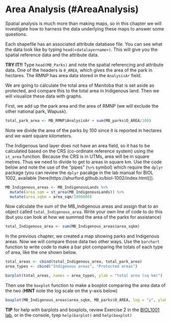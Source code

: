 # Area Analysis (#AreaAnalysis)

Spatial analysis is much more than making maps, so in this chapter we will investigate how to harness the data underlying these maps to answer some questions.

Each shapefile has an associated attribute database file. You can see what the data look like by typing ```head(<datalayername>)```. This will give you the spatial reference data and the attribute data.

**TRY IT!!** Type ```head(MB_Parks)``` and note the spatial referencing and attribute data. One of the headers is ```0_AREA```, which gives the area of the park in hectares. The RMNP has area data stored in the ```AnalysisAr``` field.

We are going to calculate the total area of Manitoba that is set aside as protected, and compare this to the total area in Indigenous land. Then we will visualize these data with graphs.

First, we add up the park area and the area of RMNP (we will exclude the other national park, Wapusk).

```r
total_park_area <- MB_RMNP$AnalysisAr + sum(MB_parks$O_AREA/100)
```

Note we divide the area of the parks by 100 since it is reported in hectares and we want square kilometers.

The Indigenous land layer does not have an area field, so it has to be calculated based on the CRS (co-ordinate reference system) using the ```st_area``` function. Because the CRS is in UTMs, area will be in square metres. Thus we need to divide to get to areas in square km. Use the code below and note the use of the "pipes" (```%>%``` symbol) which require the ```dplyr``` package (you can review the ```dplyr``` pacakge in the lab manual for BIOL 1002, available [here(https://ahurford.github.io/biol-1002/index.html)]).

```r
MB_Indigenous_areas <- MB_IndigenousLands %>%
  mutate(area_sqm = st_area(MB_IndigenousLands)) %>%
  mutate(area_sqkm = area_sqm/1000000)
```

Now calculate the sum of the MB_Indigenous areas and assign that to an object called ```total_Indigenous_area```. Write your own line of code to do this (but you can look at how we summed the area of the parks for assistance)

```r
total_Indigenous_area <- sum(MB_Indigenous_areas$area_sqkm)
```

In the previous chapter, we created a map showing parks and Indigenous areas. Now we will compare those data two other ways. Use the ```barchart``` function to write code to make a bar plot comparing the totals of each type of area, like the one shown below. 

```r
total_areas <- cbind(total_Indigenous_area, total_park_area)
area_types <- cbind("Indigenous areas", "Protected areas")

barplot(total_areas, names = area_types, ylab = "total area (sq km)")

```

Then use the ```boxplot``` function to make a boxplot comparing the area data of the two (**HINT** note the log scale on the y-axis below)

```r
boxplot(MB_Indigenous_areas$area_sqkm, MB_parks$O_AREA, log = "y", ylab = "area (sq km)", names = c("Indigenous areas", "Protected areas"))
```

**TIP** for help with barplots and boxplots, review Exercise 2 in the [BIOL1001 lab](https://ahurford.github.io/BIOL-1001/lab2.html#exercise-2.-bar-plots-and-boxplots-with-discrete-independent-variables), or in the console, tyep ```help(barplot)``` and ```help(boxplot)```





